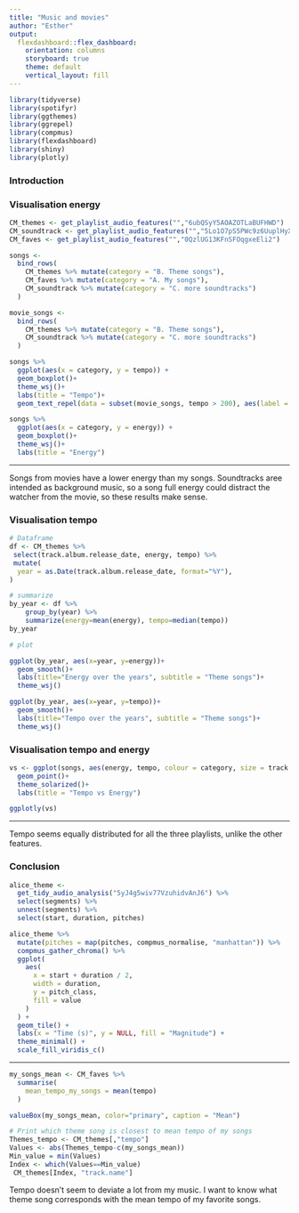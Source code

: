 ```yaml
---
title: "Music and movies"
author: "Esther"
output: 
  flexdashboard::flex_dashboard:
    orientation: columns
    storyboard: true
    theme: default
    vertical_layout: fill
---
```


```r
library(tidyverse)
library(spotifyr)
library(ggthemes)
library(ggrepel)
library(compmus)
library(flexdashboard)
library(shiny)
library(plotly)
```

### Introduction


### Visualisation energy

```r
CM_themes <- get_playlist_audio_features("","6ubQSyY5AOAZOTLaBUFHWD")
CM_soundtrack <- get_playlist_audio_features("","5Lo1O7pS5PWc9z6UuplHyX")
CM_faves <- get_playlist_audio_features("","0QzlUG13KFnSFOqgxeEli2")
```
```r
songs <-
  bind_rows(
    CM_themes %>% mutate(category = "B. Theme songs"),
    CM_faves %>% mutate(category = "A. My songs"),
    CM_soundtrack %>% mutate(category = "C. more soundtracks")
  )
```
```r
movie_songs <-
  bind_rows(
    CM_themes %>% mutate(category = "B. Theme songs"),
    CM_soundtrack %>% mutate(category = "C. more soundtracks")
  )
```
```r
songs %>%
  ggplot(aes(x = category, y = tempo)) +
  geom_boxplot()+
  theme_wsj()+
  labs(title = "Tempo")+
  geom_text_repel(data = subset(movie_songs, tempo > 200), aes(label = track.name), size=3)
```
```r
songs %>%
  ggplot(aes(x = category, y = energy)) +
  geom_boxplot()+
  theme_wsj()+
  labs(title = "Energy")
```

--- 


Songs from movies have a lower energy than my songs. Soundtracks aree intended as background music, so a song full energy could distract the watcher from the movie, so these results make sense. 

### Visualisation tempo

```r
# Dataframe
df <- CM_themes %>%
 select(track.album.release_date, energy, tempo) %>%
 mutate(
  year = as.Date(track.album.release_date, format="%Y"),
)

# summarize
by_year <- df %>%
    group_by(year) %>%
    summarize(energy=mean(energy), tempo=median(tempo))
by_year
```
```r
# plot

ggplot(by_year, aes(x=year, y=energy))+
  geom_smooth()+
  labs(title="Energy over the years", subtitle = "Theme songs")+
  theme_wsj()

```
```r
ggplot(by_year, aes(x=year, y=tempo))+
  geom_smooth()+
  labs(title="Tempo over the years", subtitle = "Theme songs")+
  theme_wsj()
```




### Visualisation tempo and energy

```r
vs <- ggplot(songs, aes(energy, tempo, colour = category, size = track.popularity)) + 
  geom_point()+
  theme_solarized()+
  labs(title = "Tempo vs Energy")

ggplotly(vs)
```

---

Tempo seems equally distributed for all the three playlists, unlike the other features.





### Conclusion


```r
alice_theme <-
  get_tidy_audio_analysis("5yJ4g5wiv77VzuhidvAnJ6") %>%
  select(segments) %>%
  unnest(segments) %>%
  select(start, duration, pitches)

alice_theme %>%
  mutate(pitches = map(pitches, compmus_normalise, "manhattan")) %>%
  compmus_gather_chroma() %>% 
  ggplot(
    aes(
      x = start + duration / 2,
      width = duration,
      y = pitch_class,
      fill = value
    )
  ) +
  geom_tile() +
  labs(x = "Time (s)", y = NULL, fill = "Magnitude") +
  theme_minimal() +
  scale_fill_viridis_c()
```

---


```r
my_songs_mean <- CM_faves %>%
  summarise(
    mean_tempo_my_songs = mean(tempo)
  )

valueBox(my_songs_mean, color="primary", caption = "Mean")
```


```r
# Print which theme song is closest to mean tempo of my songs
Themes_tempo <- CM_themes[,"tempo"]
Values <- abs(Themes_tempo-c(my_songs_mean))
Min_value = min(Values)
Index <- which(Values==Min_value)
 CM_themes[Index, "track.name"]

```

Tempo doesn't seem to deviate a lot from my music. I want to know what theme song corresponds with the mean tempo of my favorite songs.
